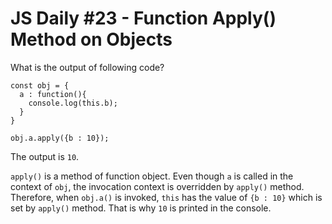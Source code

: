 
<Layout>
<SEO title="JS Daily #23 - Function Apply() Method on Objects" />
<JSLayout>

# JS Daily #23 - Function Apply() Method on Objects

What is the output of following code?

```javascript{numberLines: true}
const obj = {
  a : function(){
    console.log(this.b);
  }
}

obj.a.apply({b : 10});
```

<Divider />

The output is `10`.

`apply()` is a method of function object. Even though `a` is called in the context of `obj`, the invocation context is overridden by `apply()` method. Therefore, when `obj.a()` is invoked, `this` has the value of `{b : 10}` which is set by `apply()` method. That is why `10` is printed in the console.


</JSLayout>
</Layout>
